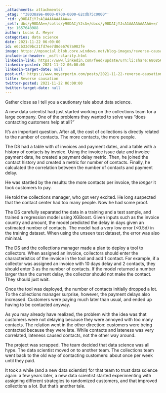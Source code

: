 ```yaml
---
_attachments: attachments/
_etag: '"38038a9e-0000-0700-0000-62cdb75c0000"'
_rid: y90DAIjYJsA1AAAAAAAAAA==
_self: dbs/y90DAA==/colls/y90DAIjYJsA=/docs/y90DAIjYJsA1AAAAAAAAAA==/
_ts: 1657648988
author: Lucas A. Meyer
categories: data science
date: 2021-11-22 06:00:00
id: e6cb33d9bc21fd7ee7d8de6767a902fe
image: https://mpsocial.blob.core.windows.net/blog-images/reverse-causation.jpg
include-in-header: _msft-clarity.html
linkedin-link: https://www.linkedin.com/feed/update/urn:li:share:6868560453447118848
linkedin-posted: 2021-11-22 06:00:00
linkedin-target-date: null
post-url: https://www.meyerperin.com/posts/2021-11-22-reverse-causation.html
title: Reverse causation
twitter-posted: 2021-11-22 06:00:00
twitter-target-date: null
---
```


Gather close as I tell you a cautionary tale about data science. 

A new data scientist had just started working on the collections team for a large company. One of the problems they wanted to solve was "does contacting customers help at all?"

It's an important question. After all, the cost of collections is directly related to the number of contacts. The more contacts, the more people.

The DS had a table with of invoices and payment dates, and a table with a history of contacts by invoice. Using the invoice issue date and  invoice payment date, he created a payment delay metric. Then, he joined the contact history and created a metric for number of contacts. Finally, he calculated the correlation between the number of contacts and payment delay. 

He was startled by the results: the more contacts per invoice, the *longer* it took customers to pay.

He told the collections manager, who got very excited. He long suspected that the contact center had too many people. Now he had some proof.

The DS carefully separated the data in a training and a test sample, and trained a regression model using XGBoost. Given inputs such as the invoice country and amount, the model predicted the delay in days given an estimated number of contacts. The model had a very low error (<0.5d) in the training dataset. When using the unseen test dataset, the error was also minimal.

The DS and the collections manager made a plan to deploy a tool to collectors. When assigned an invoice, collectors should enter the characteristics of the invoice in the tool and add 1 contact. For example, if a collector was assigned an invoice with 10 days delay and 2 contacts, they should enter 3 as the number of contacts. If the model returned a number larger than the current delay, the collector should not make the contact. They should just wait.

Once the tool was deployed, the number of contacts initially dropped a lot. To the collections manager surprise, however, the payment delays also increased. Customers were paying much later than usual, and ended up having to be contacted anyway.

As you may already have realized, the problem with the idea was that customers were not delaying because they were annoyed with too many contacts. The relation went in the other direction: customers were being contacted because they were late. While contacts and lateness was very correlated, lateness caused contacts, not the other way around.

The project was scrapped. The team decided that data science was all hype. The data scientist moved on to another team. The collections team went back to the old way of contacting customers: about once per week until they paid.

It took a while (and a new data scientist) for that team to trust data science again: a few years later, a new data scientist started experimenting with assigning different strategies to randomized customers, and that improved collections a lot. But that's another tale.

